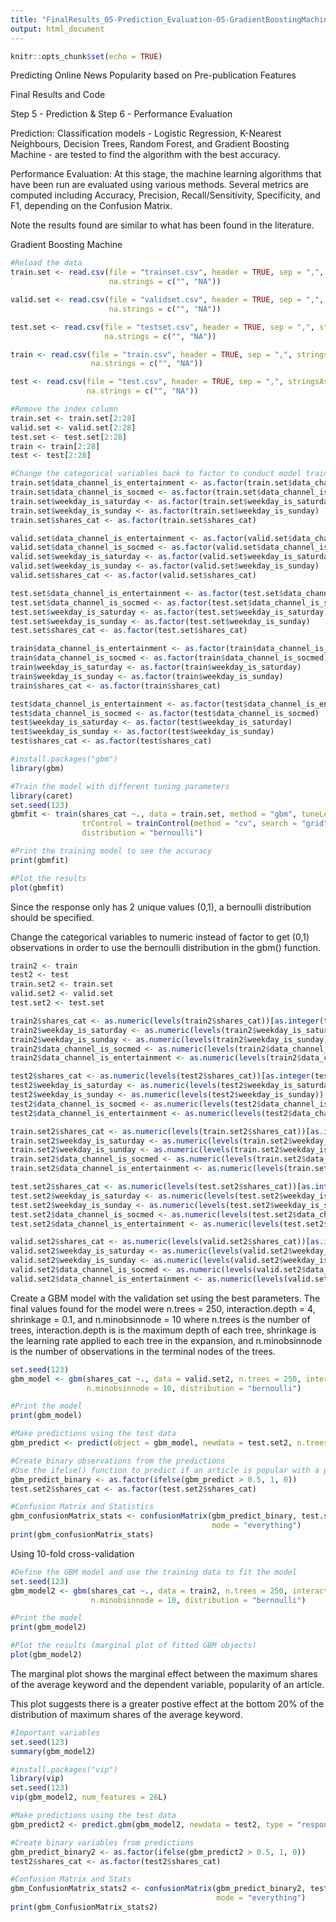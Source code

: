```yaml
---
title: "FinalResults_05-Prediction_Evaluation-05-GradientBoostingMachine"
output: html_document
---
```


```r
knitr::opts_chunk$set(echo = TRUE)
```

Predicting Online News Popularity based on Pre-publication Features

Final Results and Code


Step 5 - Prediction & Step 6 - Performance Evaluation

Prediction: Classification models - Logistic Regression, K-Nearest Neighbours, Decision Trees, Random Forest, and Gradient Boosting Machine - are tested to find the algorithm with the best accuracy. 

Performance Evaluation: At this stage, the machine learning algorithms that have been run are evaluated using various methods. Several metrics are computed including Accuracy, Precision, Recall/Sensitivity, Specificity, and F1, depending on the Confusion Matrix. 

Note the results found are similar to what has been found in the literature.


Gradient Boosting Machine

```r
#Reload the data
train.set <- read.csv(file = "trainset.csv", header = TRUE, sep = ",", stringsAsFactors = FALSE, 
                      na.strings = c("", "NA"))

valid.set <- read.csv(file = "validset.csv", header = TRUE, sep = ",", stringsAsFactors = FALSE, 
                      na.strings = c("", "NA"))

test.set <- read.csv(file = "testset.csv", header = TRUE, sep = ",", stringsAsFactors = FALSE, 
                     na.strings = c("", "NA"))

train <- read.csv(file = "train.csv", header = TRUE, sep = ",", stringsAsFactors = FALSE, 
                  na.strings = c("", "NA"))

test <- read.csv(file = "test.csv", header = TRUE, sep = ",", stringsAsFactors = FALSE, 
                 na.strings = c("", "NA"))

#Remove the index column
train.set <- train.set[2:28]
valid.set <- valid.set[2:28]
test.set <- test.set[2:28]
train <- train[2:28]
test <- test[2:28]
```

```r
#Change the categorical variables back to factor to conduct model training and testing
train.set$data_channel_is_entertainment <- as.factor(train.set$data_channel_is_entertainment)
train.set$data_channel_is_socmed <- as.factor(train.set$data_channel_is_socmed)
train.set$weekday_is_saturday <- as.factor(train.set$weekday_is_saturday)
train.set$weekday_is_sunday <- as.factor(train.set$weekday_is_sunday)
train.set$shares_cat <- as.factor(train.set$shares_cat)

valid.set$data_channel_is_entertainment <- as.factor(valid.set$data_channel_is_entertainment)
valid.set$data_channel_is_socmed <- as.factor(valid.set$data_channel_is_socmed)
valid.set$weekday_is_saturday <- as.factor(valid.set$weekday_is_saturday)
valid.set$weekday_is_sunday <- as.factor(valid.set$weekday_is_sunday)
valid.set$shares_cat <- as.factor(valid.set$shares_cat)

test.set$data_channel_is_entertainment <- as.factor(test.set$data_channel_is_entertainment)
test.set$data_channel_is_socmed <- as.factor(test.set$data_channel_is_socmed)
test.set$weekday_is_saturday <- as.factor(test.set$weekday_is_saturday)
test.set$weekday_is_sunday <- as.factor(test.set$weekday_is_sunday)
test.set$shares_cat <- as.factor(test.set$shares_cat)

train$data_channel_is_entertainment <- as.factor(train$data_channel_is_entertainment)
train$data_channel_is_socmed <- as.factor(train$data_channel_is_socmed)
train$weekday_is_saturday <- as.factor(train$weekday_is_saturday)
train$weekday_is_sunday <- as.factor(train$weekday_is_sunday)
train$shares_cat <- as.factor(train$shares_cat)

test$data_channel_is_entertainment <- as.factor(test$data_channel_is_entertainment)
test$data_channel_is_socmed <- as.factor(test$data_channel_is_socmed)
test$weekday_is_saturday <- as.factor(test$weekday_is_saturday)
test$weekday_is_sunday <- as.factor(test$weekday_is_sunday)
test$shares_cat <- as.factor(test$shares_cat)
```

```r
#install.packages("gbm")
library(gbm)

#Train the model with different tuning parameters
library(caret)
set.seed(123)
gbmfit <- train(shares_cat ~., data = train.set, method = "gbm", tuneLength = 5, 
                trControl = trainControl(method = "cv", search = "grid"), verbose = FALSE, 
                distribution = "bernoulli")

#Print the training model to see the accuracy
print(gbmfit)
```

```r
#Plot the results
plot(gbmfit)
```

Since the response only has 2 unique values (0,1), a bernoulli distribution should be specified.

Change the categorical variables to numeric instead of factor to get (0,1) observations in order to use the bernoulli distribution in the gbm() function.

```r
train2 <- train
test2 <- test
train.set2 <- train.set
valid.set2 <- valid.set
test.set2 <- test.set

train2$shares_cat <- as.numeric(levels(train2$shares_cat))[as.integer(train2$shares_cat)]
train2$weekday_is_saturday <- as.numeric(levels(train2$weekday_is_saturday))[as.integer(train2$weekday_is_saturday)]
train2$weekday_is_sunday <- as.numeric(levels(train2$weekday_is_sunday))[as.integer(train2$weekday_is_sunday)]
train2$data_channel_is_socmed <- as.numeric(levels(train2$data_channel_is_socmed))[as.integer(train2$data_channel_is_socmed)]
train2$data_channel_is_entertainment <- as.numeric(levels(train2$data_channel_is_entertainment))[as.integer(train2$data_channel_is_entertainment)]

test2$shares_cat <- as.numeric(levels(test2$shares_cat))[as.integer(test2$shares_cat)]
test2$weekday_is_saturday <- as.numeric(levels(test2$weekday_is_saturday))[as.integer(test2$weekday_is_saturday)]
test2$weekday_is_sunday <- as.numeric(levels(test2$weekday_is_sunday))[as.integer(test2$weekday_is_sunday)]
test2$data_channel_is_socmed <- as.numeric(levels(test2$data_channel_is_socmed))[as.integer(test2$data_channel_is_socmed)]
test2$data_channel_is_entertainment <- as.numeric(levels(test2$data_channel_is_entertainment))[as.integer(test2$data_channel_is_entertainment)]

train.set2$shares_cat <- as.numeric(levels(train.set2$shares_cat))[as.integer(train.set2$shares_cat)]
train.set2$weekday_is_saturday <- as.numeric(levels(train.set2$weekday_is_saturday))[as.integer(train.set2$weekday_is_saturday)]
train.set2$weekday_is_sunday <- as.numeric(levels(train.set2$weekday_is_sunday))[as.integer(train.set2$weekday_is_sunday)]
train.set2$data_channel_is_socmed <- as.numeric(levels(train.set2$data_channel_is_socmed))[as.integer(train.set2$data_channel_is_socmed)]
train.set2$data_channel_is_entertainment <- as.numeric(levels(train.set2$data_channel_is_entertainment))[as.integer(train.set2$data_channel_is_entertainment)]

test.set2$shares_cat <- as.numeric(levels(test.set2$shares_cat))[as.integer(test.set2$shares_cat)]
test.set2$weekday_is_saturday <- as.numeric(levels(test.set2$weekday_is_saturday))[as.integer(test.set2$weekday_is_saturday)]
test.set2$weekday_is_sunday <- as.numeric(levels(test.set2$weekday_is_sunday))[as.integer(test.set2$weekday_is_sunday)]
test.set2$data_channel_is_socmed <- as.numeric(levels(test.set2$data_channel_is_socmed))[as.integer(test.set2$data_channel_is_socmed)]
test.set2$data_channel_is_entertainment <- as.numeric(levels(test.set2$data_channel_is_entertainment))[as.integer(test.set2$data_channel_is_entertainment)]

valid.set2$shares_cat <- as.numeric(levels(valid.set2$shares_cat))[as.integer(valid.set2$shares_cat)]
valid.set2$weekday_is_saturday <- as.numeric(levels(valid.set2$weekday_is_saturday))[as.integer(valid.set2$weekday_is_saturday)]
valid.set2$weekday_is_sunday <- as.numeric(levels(valid.set2$weekday_is_sunday))[as.integer(valid.set2$weekday_is_sunday)]
valid.set2$data_channel_is_socmed <- as.numeric(levels(valid.set2$data_channel_is_socmed))[as.integer(valid.set2$data_channel_is_socmed)]
valid.set2$data_channel_is_entertainment <- as.numeric(levels(valid.set2$data_channel_is_entertainment))[as.integer(valid.set2$data_channel_is_entertainment)]
```

Create a GBM model with the validation set using the best parameters. The final values found for the model were n.trees = 250, interaction.depth = 4, shrinkage = 0.1, and n.minobsinnode = 10 where n.trees is the number of trees, interaction.depth is is the maximum depth of each tree, shrinkage is the learning rate applied to each tree in the expansion, and n.minobsinnode is the number of observations in the terminal nodes of the trees.

```r
set.seed(123)
gbm_model <- gbm(shares_cat ~., data = valid.set2, n.trees = 250, interaction.depth = 4, shrinkage = 0.1, 
                 n.minobsinnode = 10, distribution = "bernoulli")

#Print the model
print(gbm_model)
```

```r
#Make predictions using the test data
gbm_predict <- predict(object = gbm_model, newdata = test.set2, n.trees = 250, type = "response")

#Create binary observations from the predictions
#Use the ifelse() function to predict if an article is popular with a percentage/probability greater than 50%
gbm_predict_binary <- as.factor(ifelse(gbm_predict > 0.5, 1, 0))
test.set2$shares_cat <- as.factor(test.set2$shares_cat)

#Confusion Matrix and Statistics
gbm_confusionMatrix_stats <- confusionMatrix(gbm_predict_binary, test.set2$shares_cat, positive = "1", 
                                             mode = "everything")
print(gbm_confusionMatrix_stats)
```


Using 10-fold cross-validation

```r
#Define the GBM model and use the training data to fit the model
set.seed(123)
gbm_model2 <- gbm(shares_cat ~., data = train2, n.trees = 250, interaction.depth = 4, shrinkage = 0.1, 
                  n.minobsinnode = 10, distribution = "bernoulli")

#Print the model
print(gbm_model2)
```

```r
#Plot the results (marginal plot of fitted GBM objects)
plot(gbm_model2)
```

The marginal plot shows the marginal effect between the maximum shares of the average keyword and the dependent
variable, popularity of an article.

This plot suggests there is a greater postive effect at the bottom 20% of the distribution of maximum shares of the average keyword.

```r
#Important variables
set.seed(123)
summary(gbm_model2)
```

```r
#install.packages("vip")
library(vip)
set.seed(123)
vip(gbm_model2, num_features = 26L)
```

```r
#Make predictions using the test data
gbm_predict2 <- predict.gbm(gbm_model2, newdata = test2, type = "response", n.trees = 250)

#Create binary variables from predictions
gbm_predict_binary2 <- as.factor(ifelse(gbm_predict2 > 0.5, 1, 0))
test2$shares_cat <- as.factor(test2$shares_cat)

#Confusion Matrix and Stats
gbm_ConfusionMatrix_stats2 <- confusionMatrix(gbm_predict_binary2, test2$shares_cat, positive = "1", 
                                              mode = "everything")
print(gbm_ConfusionMatrix_stats2)
```
